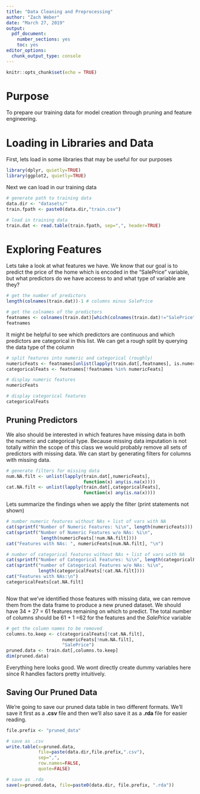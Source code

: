 ```yaml
---
title: "Data Cleaning and Preprocessing"
author: "Zach Weber"
date: "March 27, 2019"
output: 
  pdf_document: 
    number_sections: yes
    toc: yes
editor_options: 
  chunk_output_type: console
---
```


```r
knitr::opts_chunk$set(echo = TRUE)
```

# Purpose
To prepare our training data for model creation through pruning and feature engineering.

# Loading in Libraries and Data

First, lets load in some libraries that may be useful for our purposes
```r
library(dplyr, quietly=TRUE)
library(ggplot2, quietly=TRUE)
```

Next we can load in our training data 
```r
# generate path to training data
data.dir <- "datasets/"
train.fpath <- paste0(data.dir,"train.csv")

# load in training data
train.dat <- read.table(train.fpath, sep=",", header=TRUE)
```

# Exploring Features
Lets take a look at what features we have. We know that our goal is to predict the price of the home which is encoded in the "SalePrice" variable, but what predictors do we have acceess to and what type of variable are they?

```r
# get the number of predictors 
length(colnames(train.dat))-1 # columns minus SalePrice

# get the colnames of the predictors
featnames <- colnames(train.dat)[which(colnames(train.dat)!="SalePrice")]
featnames
```

It might be helpful to see which predictors are continuous and which predictors are categorical in this list. We can get a rough split by querying the data type of the column
```r
# split features into numeric and categorical (roughly)
numericFeats <- featnames[unlist(lapply(train.dat[,featnames], is.numeric))] 
categoricalFeats <- featnames[!featnames %in% numericFeats]

# display numeric features 
numericFeats

# display categorical features
categoricalFeats
```


## Pruning Predictors
We also should be interested in which features have missing data in both the numeric and categorical
type. Because missing data imputation is not totally within the scope of this class we would probably
remove all sets of predictors with missing data. We can start by generating filters for columns 
with missing data.
```r
# generate filters for missing data
num.NA.filt <- unlist(lapply(train.dat[,numericFeats],
                             function(x) any(is.na(x))))
cat.NA.filt <- unlist(lapply(train.dat[,categoricalFeats],
                             function(x) any(is.na(x))))
```

Lets summarize the findings when we apply the filter (print statements not shown)
```r
# number numeric features without NAs + list of vars with NA
cat(sprintf("Number of Numeric Features: %i\n", length(numericFeats)))
cat(sprintf("Number of Numeric Features w/o NAs: %i\n", 
             length(numericFeats[!num.NA.filt])))
cat("Features with NAs: ", numericFeats[num.NA.filt], "\n")

# number of categorical features without NAs + list of vars with NA 
cat(sprintf("Number of Categorical Features: %i\n", length(categoricalFeats)))
cat(sprintf("number of Categorical Features w/o NAs: %i\n",
            length(categoricalFeats[!cat.NA.filt])))
cat("Features with NAs:\n")
categoricalFeats[cat.NA.filt]



```

Now that we've identified those features with missing data, we can remove them from the data frame
to produce a new pruned dataset. We should have 34 + 27 = 61 features remaining on which to predict. The total number of columns should be 61 + 1 =62 for the features and the _SalePrice_ variable

```r
# get the column names to be removed
columns.to.keep <- c(categoricalFeats[!cat.NA.filt],
                     numericFeats[!num.NA.filt],
                     "SalePrice")
pruned.data <- train.dat[,columns.to.keep]
dim(pruned.data)
```

Everything here looks good. We wont directly create dummy variables here since R handles factors pretty intuitively. 

## Saving Our Pruned Data

We're going to save our pruned data table in two different formats. We'll save it first as a __.csv__ file and then we'll also save it as a __.rda__ file for easier reading.

```r
file.prefix <- "pruned_data"

# save as .csv
write.table(x=pruned.data,
            file=paste(data.dir,file.prefix,".csv"),
            sep=",",
            row.names=FALSE,
            quote=FALSE)

# save as .rda
save(x=pruned.data, file=paste0(data.dir, file.prefix, ".rda"))
```



